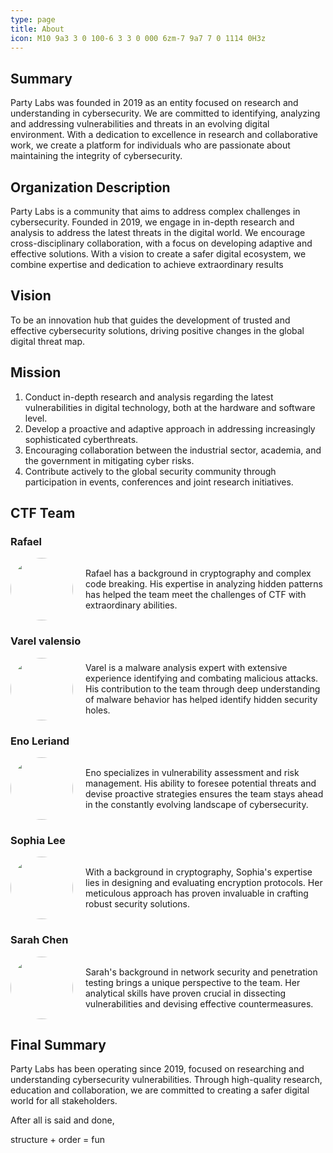 ```yaml
---
type: page
title: About
icon: M10 9a3 3 0 100-6 3 3 0 000 6zm-7 9a7 7 0 1114 0H3z
---
```


## Summary
Party Labs was founded in 2019 as an entity focused on research and understanding in cybersecurity. We are committed to identifying, analyzing and addressing vulnerabilities and threats in an evolving digital environment. With a dedication to excellence in research and collaborative work, we create a platform for individuals who are passionate about maintaining the integrity of cybersecurity.

## Organization Description
Party Labs is a community that aims to address complex challenges in cybersecurity. Founded in 2019, we engage in in-depth research and analysis to address the latest threats in the digital world. We encourage cross-disciplinary collaboration, with a focus on developing adaptive and effective solutions. With a vision to create a safer digital ecosystem, we combine expertise and dedication to achieve extraordinary results

## Vision
To be an innovation hub that guides the development of trusted and effective cybersecurity solutions, driving positive changes in the global digital threat map.

## Mission
1. Conduct in-depth research and analysis regarding the latest vulnerabilities in digital technology, both at the hardware and software level.
2. Develop a proactive and adaptive approach in addressing increasingly sophisticated cyberthreats.
3. Encouraging collaboration between the industrial sector, academia, and the government in mitigating cyber risks.
4. Contribute actively to the global security community through participation in events, conferences and joint research initiatives.

## CTF Team

### Rafael
<div style="display: flex; align-items: center;">
  <img src="https://partylabs.gatsbyjs.io/static/0fec530192519f4324cbe19f03197f0f/e087a/aside-partylabs.webp" width="100" height="100" style="border-radius: 50%; object-fit: cover; margin-right: 20px;">
  <div>
    Rafael has a background in cryptography and complex code breaking. His expertise in analyzing hidden patterns has helped the team meet the challenges of CTF with extraordinary abilities.
  </div>
</div>

### Varel valensio
<div style="display: flex; align-items: center;">
  <img src="https://instagram.fupg3-1.fna.fbcdn.net/v/t51.2885-15/326399504_1703664090052440_449763337267256873_n.jpg?stp=dst-jpg_e35&_nc_ht=instagram.fupg3-1.fna.fbcdn.net&_nc_cat=100&_nc_ohc=olOQMP0T6EUAX_yzcZE&edm=ACWDqb8BAAAA&ccb=7-5&ig_cache_key=MzAyMTQwNTI2MTAxMjYzMTkxNA%3D%3D.2-ccb7-5&oh=00_AfBALicFc4KvpslNUurt23nzNhg3G7CEeAunlfLVTQR7hA&oe=64DEF723&_nc_sid=ee9879" width="100" height="100" style="border-radius: 50%; object-fit: cover; margin-right: 20px;">
  <div>
    Varel is a malware analysis expert with extensive experience identifying and combating malicious attacks. His contribution to the team through deep understanding of malware behavior has helped identify hidden security holes.
  </div>
</div>

### Eno Leriand
<div style="display: flex; align-items: center;">
  <img src="https://z0rs.gatsbyjs.io/static/2b07ce4bd8065f07d80b1b96ecc01db5/41740/aside-eno.webp" width="100" height="100" style="border-radius: 50%; object-fit: cover; margin-right: 20px;">
  <div>
    Eno specializes in vulnerability assessment and risk management. His ability to foresee potential threats and devise proactive strategies ensures the team stays ahead in the constantly evolving landscape of cybersecurity.
  </div>
</div>

### Sophia Lee
<div style="display: flex; align-items: center;">
  <img src="https://media.licdn.com/dms/image/C4E03AQHkkUsnB0_Cfg/profile-displayphoto-shrink_200_200/0/1618862278675?e=1697068800&v=beta&t=YQ869v2hRt4Jk2pGRVInV9M-oITlwvxmpjpxWdTbxNA" width="100" height="100" style="border-radius: 50%; object-fit: cover; margin-right: 20px;">
  <div>
    With a background in cryptography, Sophia's expertise lies in designing and evaluating encryption protocols. Her meticulous approach has proven invaluable in crafting robust security solutions.
  </div>
</div>

### Sarah Chen
<div style="display: flex; align-items: center;">
  <img src="https://media.licdn.com/dms/image/D5603AQE5J_ehRn2iQA/profile-displayphoto-shrink_800_800/0/1691558248873?e=2147483647&v=beta&t=WF6XB17kMK_pW51lyS_AwmTKNyLUztkNJsBgG62EBmE" width="100" height="100" style="border-radius: 50%; object-fit: cover; margin-right: 20px;">
  <div>
    Sarah's background in network security and penetration testing brings a unique perspective to the team. Her analytical skills have proven crucial in dissecting vulnerabilities and devising effective countermeasures.
  </div>
</div>

## Final Summary
Party Labs has been operating since 2019, focused on researching and understanding cybersecurity vulnerabilities. Through high-quality research, education and collaboration, we are committed to creating a safer digital world for all stakeholders.


<span>After all is said and done, </span>

<span className="text-primary">structure</span>
<span> + </span>
<span className="text-secondary">order</span>
<span> = </span>
<span className="text-tertiary"> fun</span>
